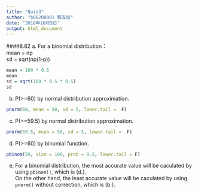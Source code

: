 ```yaml
---
title: "Quiz3"
author: "b06208001 龔泓愷"
date: "2018年10月5日"
output: html_document
---
```

####8.82
a. For a binomial distribution：   
mean = np   
sd = sqrt(np(1-p))    
```r
mean = 100 * 0.5
mean
sd = sqrt(100 * 0.5 * 0.5)
sd
```

b. P(>=60) by normal distribution approximation.    
```r
pnorm(60, mean = 50, sd = 5, lower.tail =  F)
```

c. P(>=59.5) by normal distribution approximation. 
```r
pnorm(59.5, mean = 50, sd = 5, lower.tail =  F)
```

d. P(>=60) by binomial function.    
```r
pbinom(59, size = 100, prob = 0.5, lower.tail = F)
```

e. For a binomial distribution, the most accurate value will be caculated by using `pbinom()`, which is (d.).   
On the other hand, the least accurate value will be caculated by using `pnorm()` without correction, which is (b.).   
<br>    
